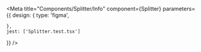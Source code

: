 
<Meta
  title="Components/Splitter/Info"
  component={Splitter}
  parameters={{
    design: {
      type: 'figma',

    },
    jest: ['Splitter.test.tsx']

}} />

<Story of={DecoratorDefault} />

<Unstyled>
  <Stories />
</Unstyled>
